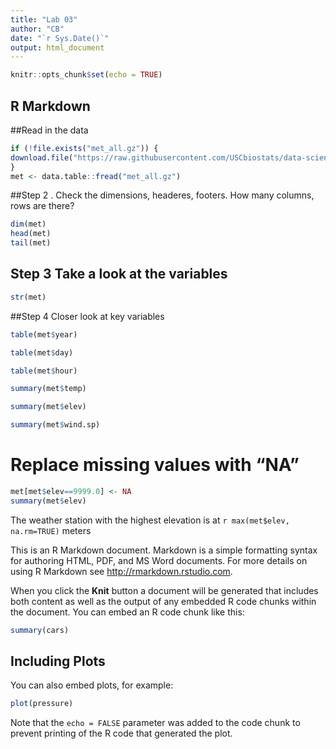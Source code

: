 ```yaml
---
title: "Lab 03"
author: "CB"
date: "`r Sys.Date()`"
output: html_document
---
```


```r
knitr::opts_chunk$set(echo = TRUE)
```

## R Markdown

##Read in the data
```r
if (!file.exists("met_all.gz")) {
download.file("https://raw.githubusercontent.com/USCbiostats/data-science-data/master/02_met/met_all.gz", "met_all.gz", method="libcurl", timeout = 60)
}
met <- data.table::fread("met_all.gz")
```
##Step 2 . Check the dimensions, headeres, footers. How many columns, rows are there?
```r
dim(met)
head(met)
tail(met)
```

## Step 3 Take a look at the variables
```r
str(met)
```
##Step 4 Closer look at key variables
```r
table(met$year)
```
```r
table(met$day)
```
```r
table(met$hour)
```

```r
summary(met$temp)
```

```r
summary(met$elev)
```
```r
summary(met$wind.sp)
```

# Replace missing values with "NA"
```r
met[met$elev==9999.0] <- NA
summary(met$elev)
```


The weather station with the highest elevation is at `r max(met$elev, na.rm=TRUE)` meters


This is an R Markdown document. Markdown is a simple formatting syntax for authoring HTML, PDF, and MS Word documents. For more details on using R Markdown see <http://rmarkdown.rstudio.com>.

When you click the **Knit** button a document will be generated that includes both content as well as the output of any embedded R code chunks within the document. You can embed an R code chunk like this:

```r
summary(cars)
```

## Including Plots

You can also embed plots, for example:

```r
plot(pressure)
```

Note that the `echo = FALSE` parameter was added to the code chunk to prevent printing of the R code that generated the plot.
